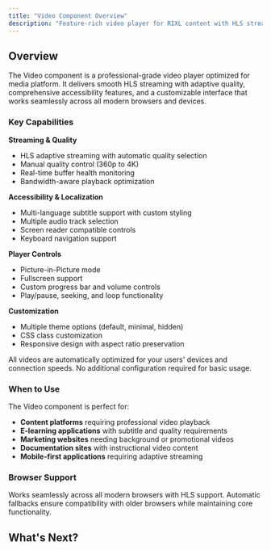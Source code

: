 ```yaml
---
title: "Video Component Overview"
description: "Feature-rich video player for RIXL content with HLS streaming, quality selection, and advanced controls"
---
```


## Overview

The Video component is a professional-grade video player optimized for media platform. It delivers smooth HLS streaming with adaptive quality, comprehensive accessibility features, and a customizable interface that works seamlessly across all modern browsers and devices.

### Key Capabilities

**Streaming & Quality**
- HLS adaptive streaming with automatic quality selection
- Manual quality control (360p to 4K)
- Real-time buffer health monitoring
- Bandwidth-aware playback optimization

**Accessibility & Localization**
- Multi-language subtitle support with custom styling
- Multiple audio track selection
- Screen reader compatible controls
- Keyboard navigation support

**Player Controls**
- Picture-in-Picture mode
- Fullscreen support
- Custom progress bar and volume controls
- Play/pause, seeking, and loop functionality

**Customization**
- Multiple theme options (default, minimal, hidden)
- CSS class customization
- Responsive design with aspect ratio preservation

<Callout type="info">
    All videos are automatically optimized for your users' devices and connection speeds. No additional configuration required for basic usage.
</Callout>

### When to Use

The Video component is perfect for:
- **Content platforms** requiring professional video playback
- **E-learning applications** with subtitle and quality requirements
- **Marketing websites** needing background or promotional videos
- **Documentation sites** with instructional video content
- **Mobile-first applications** requiring adaptive streaming

### Browser Support

Works seamlessly across all modern browsers with HLS support. Automatic fallbacks ensure compatibility with older browsers while maintaining core functionality.

## What's Next?